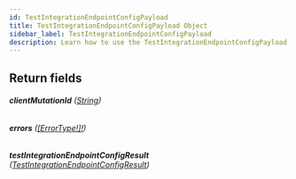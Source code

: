 ```yaml
---
id: TestIntegrationEndpointConfigPayload
title: TestIntegrationEndpointConfigPayload Object
sidebar_label: TestIntegrationEndpointConfigPayload
description: Learn how to use the TestIntegrationEndpointConfigPayload Object for Builder's API.
---
```


## Return fields

###### <b>clientMutationId</b> ([String](/docs/composer/builder/api/schema/scalar/String.mdx))

###### <b>errors</b> ([[ErrorType!]!](/docs/composer/builder/api/schema/object/ErrorType.mdx))

###### <b>testIntegrationEndpointConfigResult</b> ([TestIntegrationEndpointConfigResult](/docs/composer/builder/api/schema/object/TestIntegrationEndpointConfigResult.mdx))

